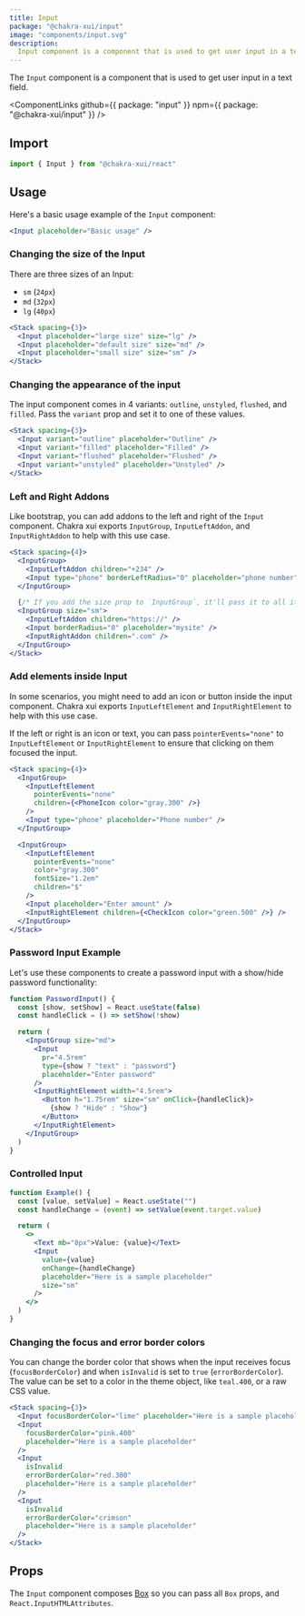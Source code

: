```yaml
---
title: Input
package: "@chakra-xui/input"
image: "components/input.svg"
description:
  Input component is a component that is used to get user input in a text field.
---
```


The `Input` component is a component that is used to get user input in a text
field.

<ComponentLinks
  github={{ package: "input" }}
  npm={{ package: "@chakra-xui/input" }}
/>

<carbon-ad></carbon-ad>

## Import

```js
import { Input } from "@chakra-xui/react"
```

## Usage

Here's a basic usage example of the `Input` component:

```jsx
<Input placeholder="Basic usage" />
```

### Changing the size of the Input

There are three sizes of an Input:

- `sm` (`24px`)
- `md` (`32px`)
- `lg` (`40px`)

```jsx
<Stack spacing={3}>
  <Input placeholder="large size" size="lg" />
  <Input placeholder="default size" size="md" />
  <Input placeholder="small size" size="sm" />
</Stack>
```

### Changing the appearance of the input

The input component comes in 4 variants: `outline`, `unstyled`, `flushed`, and
`filled`. Pass the `variant` prop and set it to one of these values.

```jsx
<Stack spacing={3}>
  <Input variant="outline" placeholder="Outline" />
  <Input variant="filled" placeholder="Filled" />
  <Input variant="flushed" placeholder="Flushed" />
  <Input variant="unstyled" placeholder="Unstyled" />
</Stack>
```

### Left and Right Addons

Like bootstrap, you can add addons to the left and right of the `Input`
component. Chakra xui exports `InputGroup`, `InputLeftAddon`, and
`InputRightAddon` to help with this use case.

```jsx
<Stack spacing={4}>
  <InputGroup>
    <InputLeftAddon children="+234" />
    <Input type="phone" borderLeftRadius="0" placeholder="phone number" />
  </InputGroup>

  {/* If you add the size prop to `InputGroup`, it'll pass it to all its children. */}
  <InputGroup size="sm">
    <InputLeftAddon children="https://" />
    <Input borderRadius="0" placeholder="mysite" />
    <InputRightAddon children=".com" />
  </InputGroup>
</Stack>
```

### Add elements inside Input

In some scenarios, you might need to add an icon or button inside the input
component. Chakra xui exports `InputLeftElement` and `InputRightElement` to help
with this use case.

If the left or right is an icon or text, you can pass `pointerEvents="none"` to
`InputLeftElement` or `InputRightElement` to ensure that clicking on them
focused the input.

```jsx
<Stack spacing={4}>
  <InputGroup>
    <InputLeftElement
      pointerEvents="none"
      children={<PhoneIcon color="gray.300" />}
    />
    <Input type="phone" placeholder="Phone number" />
  </InputGroup>

  <InputGroup>
    <InputLeftElement
      pointerEvents="none"
      color="gray.300"
      fontSize="1.2em"
      children="$"
    />
    <Input placeholder="Enter amount" />
    <InputRightElement children={<CheckIcon color="green.500" />} />
  </InputGroup>
</Stack>
```

### Password Input Example

Let's use these components to create a password input with a show/hide password
functionality:

```jsx
function PasswordInput() {
  const [show, setShow] = React.useState(false)
  const handleClick = () => setShow(!show)

  return (
    <InputGroup size="md">
      <Input
        pr="4.5rem"
        type={show ? "text" : "password"}
        placeholder="Enter password"
      />
      <InputRightElement width="4.5rem">
        <Button h="1.75rem" size="sm" onClick={handleClick}>
          {show ? "Hide" : "Show"}
        </Button>
      </InputRightElement>
    </InputGroup>
  )
}
```

### Controlled Input

```jsx
function Example() {
  const [value, setValue] = React.useState("")
  const handleChange = (event) => setValue(event.target.value)

  return (
    <>
      <Text mb="8px">Value: {value}</Text>
      <Input
        value={value}
        onChange={handleChange}
        placeholder="Here is a sample placeholder"
        size="sm"
      />
    </>
  )
}
```

### Changing the focus and error border colors

You can change the border color that shows when the input receives focus
(`focusBorderColor`) and when `isInvalid` is set to `true` (`errorBorderColor`).
The value can be set to a color in the theme object, like `teal.400`, or a raw
CSS value.

```jsx
<Stack spacing={3}>
  <Input focusBorderColor="lime" placeholder="Here is a sample placeholder" />
  <Input
    focusBorderColor="pink.400"
    placeholder="Here is a sample placeholder"
  />
  <Input
    isInvalid
    errorBorderColor="red.300"
    placeholder="Here is a sample placeholder"
  />
  <Input
    isInvalid
    errorBorderColor="crimson"
    placeholder="Here is a sample placeholder"
  />
</Stack>
```

## Props

The `Input` component composes [Box](/docs/layout/box) so you can pass all `Box`
props, and `React.InputHTMLAttributes`.

<PropsTable of="Input" />
